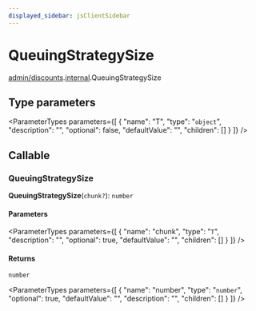 ```yaml
---
displayed_sidebar: jsClientSidebar
---
```



# QueuingStrategySize

[admin/discounts](../../modules/admin_discounts.mdx).[internal](../../admin_discounts/modules/admin_discounts.internal.mdx).QueuingStrategySize

## Type parameters

<ParameterTypes parameters={[
  {
    "name": "T",
    "type": "`object`",
    "description": "",
    "optional": false,
    "defaultValue": "",
    "children": []
  }
]} />

## Callable

### QueuingStrategySize

**QueuingStrategySize**(`chunk?`): `number`

#### Parameters

<ParameterTypes parameters={[
  {
    "name": "chunk",
    "type": "`T`",
    "description": "",
    "optional": true,
    "defaultValue": "",
    "children": []
  }
]} />

#### Returns

`number`

<ParameterTypes parameters={[
  {
    "name": "number",
    "type": "`number`",
    "optional": true,
    "defaultValue": "",
    "description": "",
    "children": []
  }
]} />
